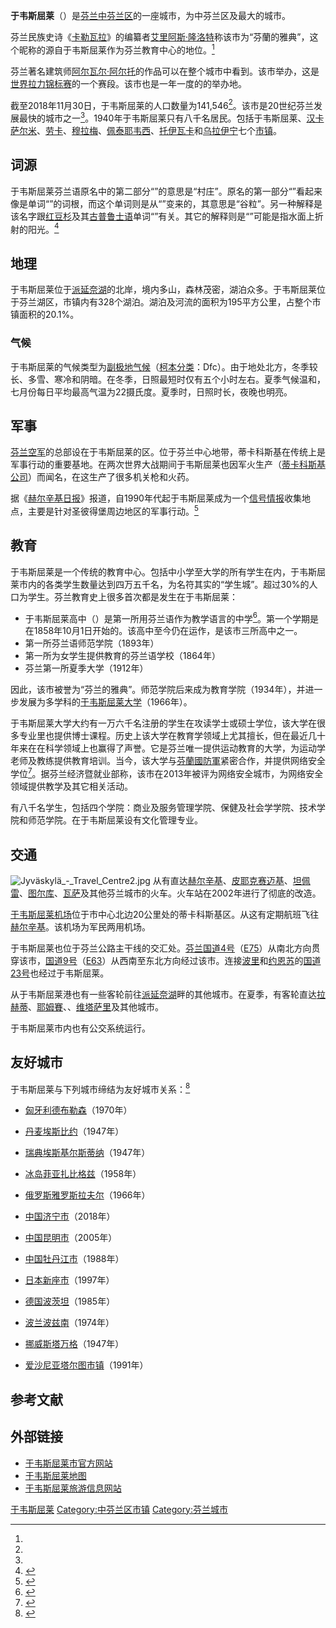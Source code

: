 {{Infobox Settlement
| name = 于韦斯屈莱
| native_name = Jyväskylä
| native_name_lang = fi
| image_skyline = Ylisto silta.jpg
| imagesize = 250px
| image_caption = 
| image_flag = 
| image_shield = 
| pushpin_map = Finland
| pushpin_label_position = bottom
| subdivision_type = 国家
| subdivision_name = {{FIN}}
| subdivision_type1 = [[芬兰行政区|行政区]]
| subdivision_name1 = [[中芬兰区|中芬兰区]]
| elevation_m = 
| elevation_ft = 
| area_total_km2 = 1466.35
| population_as_of = 2018年11月
| population_total = 141546
| population_density_km2 = auto
| timezone = 
| utc_offset = 
| timezone_DST = 
| utc_offset_DST = 
| coordinates = {{coord|62|14|25|N|25|44|40|E|region:FI_type:city(83582)_scale:100000|display=title}}
| postal_code_type = 
| postal_code = 
| website = {{URL|https://www.jyvaskyla.fi/}}
}}
'''于韦斯屈莱'''（{{lang-fi|Jyväskylä}}）是[[芬兰|芬兰]][[中芬兰区|中芬兰区]]的一座城市，为中芬兰区及{{link-fi|芬兰湖区|Järvi-Suomi}}最大的城市。

芬兰民族史诗《[[卡勒瓦拉|卡勒瓦拉]]》的编纂者[[艾里阿斯·隆洛特|艾里阿斯·隆洛特]]称该市为“芬蘭的雅典”，这个昵称的源自于韦斯屈莱作为芬兰教育中心的地位。<ref name="雅典"/>

芬兰著名建筑师[[阿尔瓦尔·阿尔托|阿尔瓦尔·阿尔托]]的作品可以在整个城市中看到。该市举办{{le|芬兰拉力赛|Rally Finland}}，这是[[世界拉力锦标赛|世界拉力锦标赛]]的一个赛段。该市也是一年一度的{{le|于韦斯屈莱艺术节|Jyväskylä Arts Festival}}的举办地。

截至2018年11月30日，于韦斯屈莱的人口数量为141,546<ref name="人口"/>。该市是20世纪芬兰发展最快的城市之一<ref name="简史"/>。1940年于韦斯屈莱只有八千名居民。{{le|于韦斯屈莱次区|Jyväskylä sub-region}}包括于韦斯屈莱、[[汉卡萨尔米|汉卡萨尔米]]、[[劳卡|劳卡]]、[[穆拉梅|穆拉梅]]、[[佩泰耶韦西|佩泰耶韦西]]、[[托伊瓦卡|托伊瓦卡]]和[[乌拉伊宁|乌拉伊宁]]七个[[芬兰市镇|市镇]]。

== 词源 ==
于韦斯屈莱芬兰语原名中的第二部分“{{lang|fi|kylä}}”的意思是“村庄”。原名的第一部分“{{lang|fi|jyväs-}}”看起来像是单词“{{lang|fi|jyvänen}}”的词根，而这个单词则是从“{{lang|fi|jyvä}}”变来的，其意思是“谷粒”。另一种解释是该名字跟[[紅豆杉屬|红豆杉]]及其[[古普鲁士语|古普鲁士语]]单词“{{lang|prg|juwis}}”有关。其它的解释则是“{{lang|fi|jyväs}}”可能是指水面上折射的阳光。<ref>{{cite web | url = http://www.sissoset.net/aineisto/nimi.htm | title = Miten Sissoset muinoin saivat nimensä jousipuusta? | author = Kosonen, Ilmari | language = fi | publisher = sissoset.net | date = 2005-04-21 | accessdate = 2021-04-20 | archive-date = 2021-03-05 | archive-url = https://web.archive.org/web/20210305104321/http://www.sissoset.net/aineisto/nimi.htm | dead-url = no }}</ref>

== 地理 ==
于韦斯屈莱位于[[派延奈湖|派延奈湖]]的北岸，境内多山，森林茂密，湖泊众多。于韦斯屈莱位于芬兰湖区，市镇内有328个湖泊。湖泊及河流的面积为195平方公里，占整个市镇面积的20.1%。

=== 气候 ===
于韦斯屈莱的气候类型为[[副极地气候|副极地气候]]（[[柯本气候分类法|柯本分类]]：Dfc）。由于地处北方，冬季较长、多雪、寒冷和阴暗。在冬季，日照最短时仅有五个小时左右。夏季气候温和，七月份每日平均最高气温为22摄氏度。夏季时，日照时长，夜晚也明亮。
{{Weather box
| location = [[于韦斯屈莱机场|于韦斯屈莱机场]] (平均气温：1981-2010，极温：1959起至今)
| metric first = Yes
| single line  = Yes
|Jan record high C = 7.8
|Feb record high C = 11.0
|Mar record high C = 16.2
|Apr record high C = 22.6
|May record high C = 29.3
|Jun record high C = 31.3
|Jul record high C = 34.2
|Aug record high C = 32.3
|Sep record high C = 25.5
|Oct record high C = 20.1
|Nov record high C = 13.2
|Dec record high C = 9.4
| Jan high C = −5.1
| Feb high C = −4.7
| Mar high C = 0.4
| Apr high C = 7.0
| May high C = 14.8
| Jun high C = 19.0
| Jul high C = 21.8
| Aug high C = 19.0
| Sep high C = 13.0
| Oct high C = 6.4
| Nov high C = 0.3
| Dec high C = -3.3
| Jan mean C = -8.3
| Feb mean C = -8.5
| Mar mean C = -3.8
| Apr mean C = 2.2
| May mean C = 8.9
| Jun mean C = 13.7
| Jul mean C = 16.5
| Aug mean C = 14.1
| Sep mean C = 8.8
| Oct mean C = 3.6
| Nov mean C = -2.0
| Dec mean C = -6.2
| Jan low C = −12.0
| Feb low C = −12.7
| Mar low C = −8.3
| Apr low C = -2.7
| May low C = 2.7
| Jun low C = 7.9
| Jul low C = 10.9
| Aug low C = 9.2
| Sep low C = 4.7
| Oct low C = 0.8
| Nov low C = −4.5
| Dec low C = −9.5

|Jan record low C = -38.5
|Feb record low C = -37.1
|Mar record low C = -32.7
|Apr record low C = -20.5
|May record low C = -9.0
|Jun record low C = -3.3
|Jul record low C = 1.1
|Aug record low C = -2.2
|Sep record low C = -9.2
|Oct record low C = -18.8
|Nov record low C = -27.2
|Dec record low C = -34.8
|precipitation colour = green
| Jan precipitation mm = 45
| Feb precipitation mm = 32
| Mar precipitation mm = 36
| Apr precipitation mm = 35
| May precipitation mm = 44
| Jun precipitation mm = 67
| Jul precipitation mm = 84
| Aug precipitation mm = 78
| Sep precipitation mm = 55
| Oct precipitation mm = 66
| Nov precipitation mm = 54
| Dec precipitation mm = 47
| year precipitation mm = 643
|unit precipitation days = 0.1 mm
|Jan precipitation days = 23
|Feb precipitation days = 18
|Mar precipitation days = 17
|Apr precipitation days = 12
|May precipitation days = 13
|Jun precipitation days = 15
|Jul precipitation days = 15
|Aug precipitation days = 16
|Sep precipitation days = 16
|Oct precipitation days = 19
|Nov precipitation days = 22
|Dec precipitation days = 23
|year precipitation days=209
|Jan sun = 29
|Feb sun = 73
|Mar sun = 126
|Apr sun = 187
|May sun = 256
|Jun sun = 247
|Jul sun = 263
|Aug sun = 199
|Sep sun = 120
|Oct sun = 59
|Nov sun =  25
|Dec sun =  14
|source 1 = FMI climatological normals for Finland 1981-2010<ref name="FMI">{{cite web |url=https://helda.helsinki.fi/bitstream/handle/10138/35880/Tilastoja_Suomen_ilmastosta_1981_2010.pdf |title=FMI normals 1981-2010 |publisher=fmi.fi |access-date=2016-04-26 |language=fi |archive-date=2016-03-04 |archive-url=https://web.archive.org/web/20160304190334/https://helda.helsinki.fi/bitstream/handle/10138/35880/Tilastoja_Suomen_ilmastosta_1981_2010.pdf |dead-url=no }}</ref>
|source 2 = record highs and lows<ref name="FMI open data">{{cite web | url = http://suja.kapsi.fi/fmi-tilastot.php?taulukkomoodi=true | title = FMI open data | publisher = FMI | access-date = 2017-08-30 | language = en | archive-date = 2018-10-01 | archive-url = https://web.archive.org/web/20181001132758/https://suja.kapsi.fi/fmi-tilastot.php?taulukkomoodi=true | dead-url = no }}</ref>
| date=2016-04
}}

== 军事 ==
[[芬兰空军|芬兰空军]]的总部设在于韦斯屈莱的{{link-fi|蒂卡科斯基|Tikkakoski}}区。位于芬兰中心地带，蒂卡科斯基在传统上是军事行动的重要基地。在两次世界大战期间于韦斯屈莱也因军火生产（[[萨科公司|蒂卡科斯基公司]]）而闻名，在这生产了很多机关枪和火药。

据《[[赫尔辛基日报|赫尔辛基日报]]》报道，自1990年代起于韦斯屈莱成为一个[[信号情报|信号情报]]收集地点，主要是针对圣彼得堡周边地区的军事行动。<ref name="Fitsanakis">{{cite web | url = https://intelnews.org/2017/12/19/01-2233/ | title = Finnish reporter destroys computer with hammer to protect spy source | author = Fitsanakis, Joseph | language = en | publisher = IntelNews | date = 2017-12-19 | accessdate = 2021-05-04 | archive-date = 2021-05-07 | archive-url = https://web.archive.org/web/20210507050110/https://intelnews.org/2017/12/19/01-2233/ | dead-url = no }}</ref>

== 教育 ==
于韦斯屈莱是一个传统的教育中心。包括中小学至大学的所有学生在内，于韦斯屈莱市内的各类学生数量达到四万五千名，为名符其实的“学生城”。超过30%的人口为学生。芬兰教育史上很多首次都是发生在于韦斯屈莱：
* 于韦斯屈莱高中（{{lang-fi|Jyväskylän Lyseon lukio}}）是第一所用芬兰语作为教学语言的中学<ref name="lyseo">{{cite web | url = https://www.gradia.fi/oppimaan/lyseo/siksi-jyvaskylan-lyseon-lukioon | title = Siksi Jyväskylän Lyseon lukioon | language = fi | publisher = Jyväskylän koulutuskuntayhtymä Gradia | accessdate = 2021-05-10 | archive-date = 2021-05-12 | archive-url = https://web.archive.org/web/20210512151509/https://www.gradia.fi/oppimaan/lyseo/siksi-jyvaskylan-lyseon-lukioon | dead-url = no }}</ref>。第一个学期是在1858年10月1日开始的。该高中至今仍在运作，是该市三所高中之一。
* 第一所芬兰语师范学院（1893年）
* 第一所为女学生提供教育的芬兰语学校（1864年）
* 芬兰第一所夏季大学（1912年）

因此，该市被誉为“芬兰的雅典”。师范学院后来成为教育学院（1934年），并进一步发展为多学科的[[于韦斯屈莱大学|于韦斯屈莱大学]]（1966年）。

于韦斯屈莱大学大约有一万六千名注册的学生在攻读学士或硕士学位，该大学在很多专业里也提供博士课程。历史上该大学在教育学领域上尤其擅长，但在最近几十年来在在科学领域上也赢得了声誉。它是芬兰唯一提供运动教育的大学，为运动学老师及教练提供教育培训。当今，该大学与[[芬蘭國防軍|芬蘭國防軍]]紧密合作，并提供网络安全学位<ref name="kytu">{{cite web | url = https://www.jyu.fi/it/fi/opiskelu/maisteriohjelmat/kyberturvallisuus | title = Kyberturvallisuuden maisteriopinnot | language = fi | publisher = Jyväskylän yliopisto | date = 2021-02-10 | accessdate = 2021-05-10 | archive-date = 2022-03-13 | archive-url = https://web.archive.org/web/20220313053239/https://www.jyu.fi/it/fi/opiskelu/maisteriohjelmat/kyberturvallisuus | dead-url = no }}</ref>。据芬兰经济暨就业部称，该市在2013年被评为网络安全城市，为网络安全领域提供教学及其它相关活动。

{{link-fi|于韦斯屈莱应用科学大学|Jyväskylän ammattikorkeakoulu}}有八千名学生，包括四个学院：商业及服务管理学院、保健及社会学学院、技术学院和师范学院。{{link-fi|人文学应用科学大学|Humanistinen ammattikorkeakoulu}}在于韦斯屈莱设有文化管理专业。

== 交通 ==
[[File:Jyväskylä_-_Travel_Centre2.jpg|thumb]]
从{{link-fi|于韦斯屈莱火车站|Jyväskylän rautatieasema}}有直达[[赫尔辛基|赫尔辛基]]、[[皮耶克赛迈基|皮耶克赛迈基]]、[[坦佩雷|坦佩雷]]、[[图尔库|图尔库]]、[[瓦萨|瓦萨]]及其他芬兰城市的火车。火车站在2002年进行了彻底的改造。

[[于韦斯屈莱机场|于韦斯屈莱机场]]位于市中心北边20公里处的蒂卡科斯基区。从这有定期航班飞往[[赫尔辛基-万塔机场|赫尔辛基]]。该机场为军民两用机场。

于韦斯屈莱也位于芬兰公路主干线的交汇处。[[國道4號_(芬蘭)|芬兰国道4号]]（[[欧洲E75公路|E75]]）从南北方向贯穿该市，[[國道9號_(芬蘭)|国道9号]]（[[歐洲E63公路|E63]]）从西南至东北方向经过该市。连接[[波里|波里]]和[[约恩苏|约恩苏]]的[[國道23號_(芬蘭)|国道23号]]也经过于韦斯屈莱。

从于韦斯屈莱港也有一些客轮前往[[派延奈湖|派延奈湖]]畔的其他城市。在夏季，有客轮直达[[拉赫蒂|拉赫蒂]]、[[耶姆賽|耶姆賽]]、{{link-fi|索拉赫蒂|Suolahti}}、[[维塔萨里|维塔萨里]]及其他城市。

于韦斯屈莱市内也有公交系统运行。

== 友好城市 ==
于韦斯屈莱与下列城市缔结为友好城市关系：<ref name="">{{cite web | url = https://www.jyvaskyla.fi/en/international-relations/networks/twin-cities | title = Twin cities | language = en | publisher = City of Jyväskylä | accessdate = 2021-04-21 | archive-date = 2021-04-23 | archive-url = https://web.archive.org/web/20210423072646/https://www.jyvaskyla.fi/en/international-relations/networks/twin-cities | dead-url = no }}</ref>
{{div col|colwidth=15em}}
* {{flagicon|Hungary}}[[匈牙利|匈牙利]][[德布勒森|德布勒森]]（1970年）
* {{flagicon|Denmark}}[[丹麦|丹麦]][[埃斯比約自治市|埃斯比约]]（1947年）
* {{flagicon|Sweden}}[[瑞典|瑞典]][[埃斯基尔斯蒂纳市|埃斯基尔斯蒂纳]]（1947年）
* {{flagicon|Iceland}}[[冰岛|冰岛]][[菲亚扎比格兹|菲亚扎比格兹]]（1958年）
* {{flagicon|Russia}}[[俄罗斯|俄罗斯]][[雅罗斯拉夫尔|雅罗斯拉夫尔]]（1966年）
* {{flagicon|China}}[[中国|中国]][[济宁市|济宁市]]（2018年）
* {{flagicon|China}}[[中国|中国]][[昆明市|昆明市]]（2005年）
* {{flagicon|China}}[[中国|中国]][[牡丹江市|牡丹江市]]（1988年）
* {{flagicon|Japan}}[[日本|日本]][[新座市|新座市]]（1997年）
* {{flagicon|Germany}}[[德国|德国]][[波茨坦|波茨坦]]（1985年）
* {{flagicon|Poland}}[[波兰|波兰]][[波兹南|波兹南]]（1974年）
* {{flagicon|Norway}}[[挪威|挪威]][[斯塔万格|斯塔万格]]（1947年）
* {{flagicon|Estonia}}[[爱沙尼亚|爱沙尼亚]][[塔爾圖_(市鎮)|塔尔图市镇]]（1991年）
{{div col end}}

== 参考文献 ==
{{Reflist|30em|refs=
<ref name="雅典">{{cite web | url = http://www3.jkl.fi/tiedotus/human_tech_city/index.php/2008-02/154 | title = Bene veniatis in urbem Jyväskylä | author = Tervoja, Pia | language = en | publisher = City of Jyväskylä | accessdate = 2019-01-26 | archive-date = 2017-12-01 | archive-url = https://web.archive.org/web/20171201040620/http://www3.jkl.fi/tiedotus/human_tech_city/index.php/2008-02/154 | dead-url = yes }}</ref>

<ref name="人口">{{cite web | url = http://pxnet2.stat.fi/PXWeb/pxweb/fi/StatFin/StatFin__vrm__vamuu/statfin_vamuu_pxt_001.px/?rxid=6c2b3d86-5c9d-4be3-8fc3-6008576380c4 | title = Ennakkoväkiluku kuukausittain sukupuolen mukaan alueittain 2018 | language = fi | publisher = Tilastokeskus | date = 2018-11-30 | accessdate = 2019-01-26 | archive-url = https://web.archive.org/web/20171020032844/http://pxnet2.stat.fi/PXWeb/pxweb/fi/StatFin/StatFin__vrm__vamuu/statfin_vamuu_pxt_001.px/?rxid=6c2b3d86-5c9d-4be3-8fc3-6008576380c4 | archive-date = 2017-10-20 | dead-url = yes }}</ref>

<ref name="简史">{{cite web | url = http://www3.jkl.fi/historia/lyhyt/1837_1880.shtml | title = Jyväskylän lyhyt historia | language = fi | publisher = Jyväskylän kaupunki | accessdate = 2019-01-26 | archive-date = 2016-03-04 | archive-url = https://web.archive.org/web/20160304135002/http://www3.jkl.fi/historia/lyhyt/1837_1880.shtml | dead-url = no }}</ref>
}}

== 外部链接 ==
{{commonscat|Jyväskylä}}
* [https://www.jyvaskyla.fi/ 于韦斯屈莱市官方网站]{{Wayback|url=https://www.jyvaskyla.fi/ |date=20201130061920 }} {{fi}} {{en}}
* [https://kartta.jkl.fi/ims 于韦斯屈莱地图]{{Wayback|url=https://kartta.jkl.fi/ims |date=20201122215839 }}{{fi}} {{sv}} {{en}}
* [https://visitjyvaskyla.fi/en 于韦斯屈莱旅游信息网站]{{Wayback|url=https://visitjyvaskyla.fi/en |date=20201122215846 }} {{en}}

{{DEFAULTSORT:Jyvaskyla}}
[[Category:于韦斯屈莱|]]
[[Category:中芬兰区市镇|Category:中芬兰区市镇]]
[[Category:芬兰城市|Category:芬兰城市]]